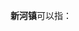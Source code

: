 '''新河镇'''可以指：
{{PRC admin/disambig|13/05/30/100/000|31/02/30/103/000|32/03/82/112/000|32/13/22/124/000|33/10/81/104/000|34/17/23/104/000|37/02/83/116/000|42/09/84/111/000|43/04/82/115/000}}
{{disambig|cat=三字中国镇名消歧义}}